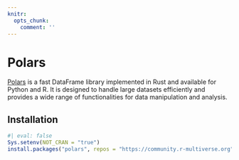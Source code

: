 ```yaml
---
knitr:
  opts_chunk: 
    comment: ''
---
```

# Polars {#sec-polars}

[Polars](https://www.pola.rs/) is a fast DataFrame library implemented in Rust and 
available for Python and R. It is designed to handle large datasets efficiently and 
provides a wide range of functionalities for data manipulation and analysis.

## Installation

```r
#| eval: false
Sys.setenv(NOT_CRAN = "true")
install.packages("polars", repos = "https://community.r-multiverse.org")
```